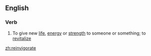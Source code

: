 ==English==

===Verb===
{{en-verb|reinvigorat|ing}}

# To give new [[life]], [[energy]] or [[strength]] to someone or something; to [[revitalize]]

[[zh:reinvigorate]]